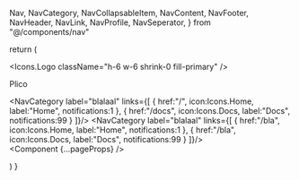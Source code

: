 
  Nav,
  NavCategory,
  NavCollapsableItem,
  NavContent,
  NavFooter,
  NavHeader,
  NavLink,
  NavProfile,
  NavSeperator,
} from "@/components/nav"



  return (
    <TooltipProvider>
      <div className="flex h-screen w-screen">
        <Nav size={10}>
          <NavHeader>
            <Icons.Logo className="h-6 w-6 shrink-0 fill-primary" />
            <p className="font-bold">Plico</p>
          </NavHeader>
          <NavContent>
            <NavCategory label="blalaal" links={[
              {
                href:"/",
                icon:Icons.Home,
                label:"Home",
                notifications:1
              },
              {
                href:"/docs",
                icon:Icons.Docs,
                label:"Docs",
                notifications:99
              }
            ]}/>
            <NavCategory label="blalaal" links={[
              {
                href:"/bla",
                icon:Icons.Home,
                label:"Home",
                notifications:1
              },
              {
                href:"/bla",
                icon:Icons.Docs,
                label:"Docs",
                notifications:99
              }
            ]}/>
          </NavContent>
          <NavFooter>
            <NavLink href="/settings" icon={Icons.Settings} label="Settings" />
            <NavProfile />
          </NavFooter>
        </Nav>
        <ScrollArea className="w-full">
          <main >
            <Component {...pageProps} />
          </main>
        </ScrollArea>
      </div>
    </TooltipProvider>

)
}
